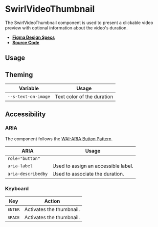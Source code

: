 
<Meta title="Components/SwirlVideoThumbnail" />

# SwirlVideoThumbnail

The SwirlVideoThumbnail component is used to present a clickable video preview
with optional information about the video's duration.

- **[Figma Design Specs](https://www.figma.com/file/iRHiAFsHxnzux8gQ9EjlZe/Swirl-Components?node-id=205%3A4338)**
- **[Source Code](https://github.com/flip-corp/swirl/tree/main/packages/swirl-components/src/components/swirl-video-thumbnail)**

## Usage

<Canvas withSource="open">
  <Story id="components-swirlvideothumbnail--swirl-video-thumbnail" />
</Canvas>

<ArgsTable story="." />

## Theming

| Variable            | Usage                      |
| ------------------- | -------------------------- |
| `--s-text-on-image` | Text color of the duration |

## Accessibility

### ARIA

The component follows the
[WAI-ARIA Button Pattern](https://www.w3.org/WAI/ARIA/apg/patterns/button/).

| ARIA               | Usage                               |
| ------------------ | ----------------------------------- |
| `role="button"`    |                                     |
| `aria-label`       | Used to assign an accessible label. |
| `aria-describedby` | Used to associate the duration.     |

### Keyboard

| Key              | Action                   |
| ---------------- | ------------------------ |
| <kbd>ENTER</kbd> | Activates the thumbnail. |
| <kbd>SPACE</kbd> | Activates the thumbnail. |
